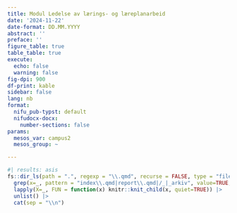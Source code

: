 ```yaml
---
title: Modul Ledelse av lærings- og læreplanarbeid
date: '2024-11-22'
date-format: DD.MM.YYYY
abstract: ''
preface: ''
figure_table: true
table_table: true
execute:
  echo: false
  warning: false
fig-dpi: 900
df-print: kable
sidebar: false
lang: nb
format:
  nifu_pub-typst: default
  nifudocx-docx:
    number-sections: false
params:
  mesos_var: campus2
  mesos_group: ~

---
```



```r
#| results: asis
fs::dir_ls(path = ".", regexp = "\\.qmd", recurse = FALSE, type = "file") |>
  grep(x=_, pattern = "index\\.qmd|report\\.qmd|/_|_arkiv", value=TRUE, invert=TRUE) |>
  lapply(X=_, FUN = function(x) knitr::knit_child(x, quiet=TRUE)) |>
  unlist() |>
  cat(sep = "\\n")
```
